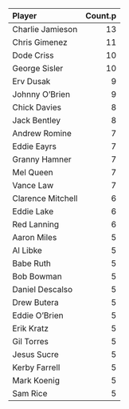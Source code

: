 
|Player            | Count.p|
|:-----------------|-------:|
|Charlie Jamieson  |      13|
|Chris Gimenez     |      11|
|Dode Criss        |      10|
|George Sisler     |      10|
|Erv Dusak         |       9|
|Johnny O'Brien    |       9|
|Chick Davies      |       8|
|Jack Bentley      |       8|
|Andrew Romine     |       7|
|Eddie Eayrs       |       7|
|Granny Hamner     |       7|
|Mel Queen         |       7|
|Vance Law         |       7|
|Clarence Mitchell |       6|
|Eddie Lake        |       6|
|Red Lanning       |       6|
|Aaron Miles       |       5|
|Al Libke          |       5|
|Babe Ruth         |       5|
|Bob Bowman        |       5|
|Daniel Descalso   |       5|
|Drew Butera       |       5|
|Eddie O'Brien     |       5|
|Erik Kratz        |       5|
|Gil Torres        |       5|
|Jesus Sucre       |       5|
|Kerby Farrell     |       5|
|Mark Koenig       |       5|
|Sam Rice          |       5|
